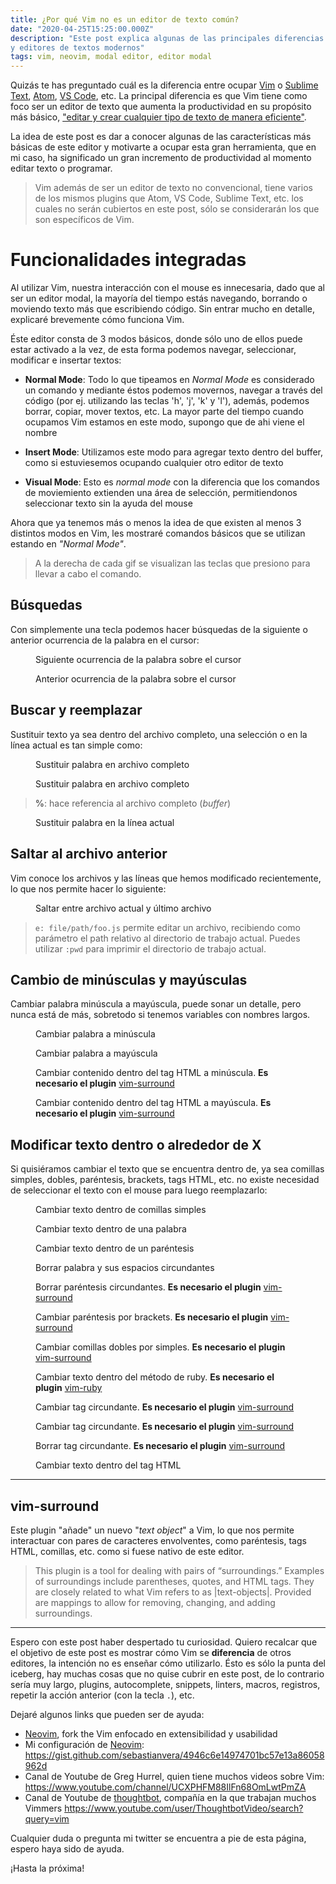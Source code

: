 ```yaml
---
title: ¿Por qué Vim no es un editor de texto común?
date: "2020-04-25T15:25:00.000Z"
description: "Este post explica algunas de las principales diferencias entre Vim
y editores de textos modernos"
tags: vim, neovim, modal editor, editor modal
---
```



Quizás te has preguntado cuál es la diferencia entre ocupar [Vim] o [Sublime Text],
[Atom], [VS Code], etc. La principal diferencia es que Vim tiene como foco ser un
editor de texto que aumenta la productividad en su propósito más básico,
["editar y crear cualquier tipo de texto de manera eficiente"](https://vim.org).

La idea de este post es dar a conocer algunas de las características más básicas
de este editor y motivarte a ocupar esta gran herramienta, que en mi caso, ha
significado un gran incremento de productividad al momento editar texto o
programar.

> Vim además de ser un editor de texto no convencional, tiene varios de los
> mismos plugins que Atom, VS Code, Sublime Text, etc. los cuales no serán
> cubiertos en este post, sólo se considerarán los que son específicos de Vim.

# Funcionalidades integradas

Al utilizar Vim, nuestra interacción con el mouse es innecesaria, dado que al
ser un editor modal, la mayoría del tiempo estás navegando, borrando o moviendo
texto más que escribiendo código. Sin entrar mucho en detalle, explicaré
brevemente cómo funciona Vim.

Éste editor consta de 3 modos básicos, donde sólo uno de ellos puede estar
activado a la vez, de esta forma podemos navegar, seleccionar, modificar e
insertar textos:

- **Normal Mode**: Todo lo que tipeamos en _Normal Mode_ es considerado un comando
  y mediante éstos podemos movernos, navegar a través del código (por ej.
  utilizando las teclas 'h', 'j', 'k' y 'l'), además, podemos borrar, copiar,
  mover textos, etc. La mayor parte del tiempo cuando ocupamos Vim estamos en
  este modo, supongo que de ahi viene el nombre

- **Insert Mode**: Utilizamos este modo para agregar texto dentro del buffer,
  como si estuviesemos ocupando cualquier otro editor de texto

- **Visual Mode**: Esto es _normal mode_ con la diferencia que los comandos de
  moviemiento extienden una área de selección, permitiendonos seleccionar texto
  sin la ayuda del mouse

Ahora que ya tenemos más o menos la idea de que existen al menos 3 distintos
modos en Vim, les mostraré comandos básicos que se utilizan estando en
_"Normal Mode"_.

> A la derecha de cada gif se visualizan las teclas que presiono para llevar a
> cabo el comando.

## Búsquedas

Con simplemente una tecla podemos hacer búsquedas de la siguiente o anterior
ocurrencia de la palabra en el cursor:

<Figure image={search1}>
  Siguiente ocurrencia de la palabra sobre el cursor
</Figure>

<Figure image={search2}>
  Anterior ocurrencia de la palabra sobre el cursor
</Figure>

## Buscar y reemplazar

Sustituir texto ya sea dentro del archivo completo, una selección o en la línea
actual es tan simple como:

<Figure image={subs1}>
  Sustituir palabra en archivo completo
</Figure>

<Figure image={subs2}>
  Sustituir palabra en archivo completo
</Figure>

> **%**: hace referencia al archivo completo (_buffer_)

<Figure image={subs3}>
  Sustituir palabra en la línea actual
</Figure>

## Saltar al archivo anterior

Vim conoce los archivos y las líneas que hemos modificado recientemente, lo que
nos permite hacer lo siguiente:

<Figure image={jump1}>
  Saltar entre archivo actual y último archivo
</Figure>

> `e: file/path/foo.js` permite editar un archivo, recibiendo como parámetro el
> path relativo al directorio de trabajo actual. Puedes utilizar `:pwd` para
> imprimir el directorio de trabajo actual.

## Cambio de minúsculas y mayúsculas

Cambiar palabra minúscula a mayúscula, puede sonar un detalle, pero nunca está
de más, sobretodo si tenemos variables con nombres largos.

<Figure image={caps1}>
  Cambiar palabra a minúscula
</Figure>

<Figure image={caps2}>
  Cambiar palabra a mayúscula
</Figure>

<Figure image={caps3}>
  Cambiar contenido dentro del tag HTML a minúscula. <b>Es necesario el
  plugin</b> <a rel="noopener noreferrer" target="_blank" href="https://github.com/tpope/vim-surround">vim-surround</a>
</Figure>

<Figure image={caps4}>
  Cambiar contenido dentro del tag HTML a mayúscula. <b>Es necesario el
  plugin</b> <a rel="noopener noreferrer" target="_blank" href="https://github.com/tpope/vim-surround">vim-surround</a>
</Figure>

## Modificar texto dentro o alrededor de X

Si quisiéramos cambiar el texto que se encuentra dentro de, ya sea comillas
simples, dobles, paréntesis, brackets, tags HTML, etc. no existe necesidad de
seleccionar el texto con el mouse para luego reemplazarlo:

<Figure image={c1}>
  Cambiar texto dentro de comillas simples
</Figure>

<Figure image={c2}>
  Cambiar texto dentro de una palabra
</Figure>

<Figure image={c3}>
  Cambiar texto dentro de un paréntesis
</Figure>

<Figure image={c4}>
  Borrar palabra y sus espacios circundantes
</Figure>

<Figure image={c5}>
  Borrar paréntesis circundantes. <b>Es necesario el
  plugin</b> <a rel="noopener noreferrer" target="_blank" href="https://github.com/tpope/vim-surround">vim-surround</a>
</Figure>

<Figure image={c6}>
  Cambiar paréntesis por brackets. <b>Es necesario el
  plugin</b> <a rel="noopener noreferrer" target="_blank" href="https://github.com/tpope/vim-surround">vim-surround</a>
</Figure>

<Figure image={c7}>
  Cambiar comillas dobles por simples. <b>Es necesario el
  plugin</b> <a rel="noopener noreferrer" target="_blank" href="https://github.com/tpope/vim-surround">vim-surround</a>
</Figure>

<Figure image={c8}>
  Cambiar texto dentro del método de ruby. <b>Es necesario el
  plugin</b> <a rel="noopener noreferrer" target="_blank" href="https://github.com/vim-ruby/vim-ruby">vim-ruby</a>
</Figure>

<Figure image={c9}>
  Cambiar tag circundante. <b>Es necesario el
  plugin</b> <a rel="noopener noreferrer" target="_blank" href="https://github.com/tpope/vim-surround">vim-surround</a>
</Figure>

<Figure image={c10}>
  Cambiar tag circundante. <b>Es necesario el
  plugin</b> <a rel="noopener noreferrer" target="_blank" href="https://github.com/tpope/vim-surround">vim-surround</a>
</Figure>

<Figure image={c11}>
  Borrar tag circundante. <b>Es necesario el
  plugin</b> <a rel="noopener noreferrer" target="_blank" href="https://github.com/tpope/vim-surround">vim-surround</a>
</Figure>

<Figure image={c12}>
  Cambiar texto dentro del tag HTML
</Figure>

----

## vim-surround

Este plugin "añade" un nuevo "_text object_" a Vim, lo que nos permite
interactuar con pares de caracteres envolventes, como paréntesis, tags HTML,
comillas, etc. como si fuese nativo de este editor.

> This plugin is a tool for dealing with pairs of “surroundings.” Examples of
> surroundings include parentheses, quotes, and HTML tags. They are closely
> related to what Vim refers to as |text-objects|. Provided are mappings to
> allow for removing, changing, and adding surroundings.

----

Espero con este post haber despertado tu curiosidad. Quiero recalcar que el
objetivo de este post es mostrar cómo Vim se **diferencia** de otros editores, la
intención no es enseñar cómo utilizarlo. Ésto es sólo la punta del iceberg, hay
muchas cosas que no quise cubrir en este post, de lo contrario sería muy largo,
plugins, autocomplete, snippets, linters, macros, registros, repetir la acción
anterior (con la tecla `.`), etc.

Dejaré algunos links que pueden ser de ayuda:

- [Neovim], fork the Vim enfocado en extensibilidad y usabilidad
- Mi configuración de [Neovim]:
  https://gist.github.com/sebastianvera/4946c6e14974701bc57e13a86058962d
- Canal de Youtube de Greg Hurrel, quien tiene muchos videos sobre Vim:
  https://www.youtube.com/channel/UCXPHFM88IlFn68OmLwtPmZA
- Canal de Youtube de [thoughtbot], compañía en la que trabajan muchos Vimmers
  https://www.youtube.com/user/ThoughtbotVideo/search?query=vim

Cualquier duda o pregunta mi twitter se encuentra a pie de esta página, espero
haya sido de ayuda.

¡Hasta la próxima!

[Vim]: https://vim.org
[Neovim]: https://neovim.io
[Sublime Text]: https://www.sublimetext.com/
[Atom]: https://atom.io/
[VS Code]: https://code.visualstudio.com/
[thoughtbot]: https://thoughtbot.com/
